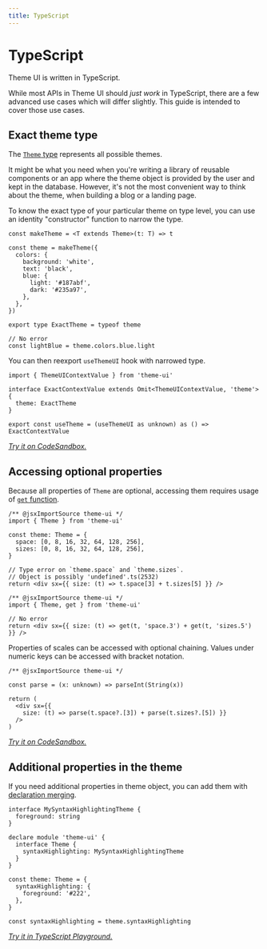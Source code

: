 ```yaml
---
title: TypeScript
---
```


# TypeScript

Theme UI is written in TypeScript.

While most APIs in Theme UI should _just work_ in TypeScript,
there are a few advanced use cases which will differ slightly.
This guide is intended to cover those use cases.

## Exact theme type

The [`Theme` type](/theme-spec) represents all possible themes.

It might be what you need when you're writing a library of reusable components
or an app where the theme object is provided by the user and kept in the database.
However, it's not the most convenient way to think about the theme,
when building a blog or a landing page.

To know the exact type of your particular theme on type level,
you can use an identity "constructor" function to narrow the type.

```tsx
const makeTheme = <T extends Theme>(t: T) => t

const theme = makeTheme({
  colors: {
    background: 'white',
    text: 'black',
    blue: {
      light: '#187abf',
      dark: '#235a97',
    },
  },
})

export type ExactTheme = typeof theme

// No error
const lightBlue = theme.colors.blue.light
```

You can then reexport `useThemeUI` hook with narrowed type.

```tsx
import { ThemeUIContextValue } from 'theme-ui'

interface ExactContextValue extends Omit<ThemeUIContextValue, 'theme'> {
  theme: ExactTheme
}

export const useTheme = (useThemeUI as unknown) as () => ExactContextValue
```

_[Try it on CodeSandbox.](https://codesandbox.io/s/theme-ui-typescript-tips-yh8u1?file=/src/exact-theme-type.ts)_

## Accessing optional properties

Because all properties of `Theme` are optional,
accessing them requires usage of [`get` function](/api#get).

```tsx
/** @jsxImportSource theme-ui */
import { Theme } from 'theme-ui'

const theme: Theme = {
  space: [0, 8, 16, 32, 64, 128, 256],
  sizes: [0, 8, 16, 32, 64, 128, 256],
}

// Type error on `theme.space` and `theme.sizes`.
// Object is possibly 'undefined'.ts(2532)
return <div sx={{ size: (t) => t.space[3] + t.sizes[5] }} />
```

```tsx
/** @jsxImportSource theme-ui */
import { Theme, get } from 'theme-ui'

// No error
return <div sx={{ size: (t) => get(t, 'space.3') + get(t, 'sizes.5') }} />
```

Properties of scales can be accessed with optional chaining.
Values under numeric keys can be accessed with bracket notation.

```tsx
/** @jsxImportSource theme-ui */

const parse = (x: unknown) => parseInt(String(x))

return (
  <div sx={{
    size: (t) => parse(t.space?.[3]) + parse(t.sizes?.[5]) }}
  />
)
```

_[Try it on CodeSandbox.](https://codesandbox.io/s/theme-ui-typescript-tips-yh8u1?file=/src/App.tsx)_

## Additional properties in the theme

If you need additional properties in theme object,
you can add them with [declaration merging](https://www.typescriptlang.org/docs/handbook/declaration-merging.html#merging-interfaces).

```tsx
interface MySyntaxHighlightingTheme {
  foreground: string
}

declare module 'theme-ui' {
  interface Theme {
    syntaxHighlighting: MySyntaxHighlightingTheme
  }
}

const theme: Theme = {
  syntaxHighlighting: {
    foreground: '#222',
  },
}

const syntaxHighlighting = theme.syntaxHighlighting
```

_[Try it in TypeScript Playground.](https://www.typescriptlang.org/v2/en/play?#code/JYWwDg9gTgLgBAbzgFQBYFMTrgXzgMyghDgHIYMsBaAV2FIG4AoJ4AOxnSnwEMBjbAFkAngGVhHHgA8AEsADmqADYLUMdvLSZsCJnALR08ojTYATAFxwAzjCgbmOFmfR8lPKNhAQzNJdnJKdFp6RD04dk5ufmwtLDD9fWsJGGk5RRVFdTZ5KxFxSVlVTLUNOPRwpycmPgg2WzgKbStyuABeBJsUtOLVbNzO-XxDYwhTSzIAYgAmWdIAGkqmHGYauobkwvTlPo12xqCAOk3UoozdnLX6+C4iKH2mrGPhGDYe86yNJiA)_

## 